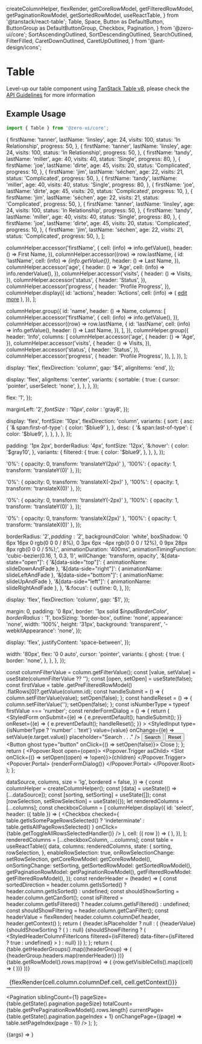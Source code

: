   createColumnHelper,
  flexRender,
  getCoreRowModel,
  getFilteredRowModel,
  getPaginationRowModel,
  getSortedRowModel,
  useReactTable,
} from '@tanstack/react-table';
  Table,
  Space,
  Button as DefaultButton,
  ButtonGroup as DefaultButtonGroup,
  Checkbox,
  Pagination,
} from '@zero-ui/core';
  SortAscendingOutlined,
  SortDescendingOutlined,
  SearchOutlined,
  FilterFilled,
  CaretDownOutlined,
  CaretUpOutlined,
} from '@ant-design/icons';

<Meta
  title="Components/Content/Table/TanStack"
  component={[Table]}
  argTypes={{}}
/>

# Table

Level-up our table component using [TanStack Table v8](https://tanstack.com/table/v8/docs/guide/introduction), please check the [API Guidelines](https://tanstack.com/table/v8/docs/examples/react/basic) for more information

## Example Usage

```jsx
import { Table } from '@zero-ui/core';
```

  {
    firstName: 'tanner',
    lastName: 'linsley',
    age: 24,
    visits: 100,
    status: 'In Relationship',
    progress: 50,
  },
  {
    firstName: 'tanner',
    lastName: 'linsley',
    age: 24,
    visits: 100,
    status: 'In Relationship',
    progress: 50,
  },
  {
    firstName: 'tandy',
    lastName: 'miller',
    age: 40,
    visits: 40,
    status: 'Single',
    progress: 80,
  },
  {
    firstName: 'joe',
    lastName: 'dirte',
    age: 45,
    visits: 20,
    status: 'Complicated',
    progress: 10,
  },
  {
    firstName: 'jim',
    lastName: 'séchen',
    age: 22,
    visits: 21,
    status: 'Complicated',
    progress: 50,
  },
  {
    firstName: 'tandy',
    lastName: 'miller',
    age: 40,
    visits: 40,
    status: 'Single',
    progress: 80,
  },
  {
    firstName: 'joe',
    lastName: 'dirte',
    age: 45,
    visits: 20,
    status: 'Complicated',
    progress: 10,
  },
  {
    firstName: 'jim',
    lastName: 'séchen',
    age: 22,
    visits: 21,
    status: 'Complicated',
    progress: 50,
  },
  {
    firstName: 'tanner',
    lastName: 'linsley',
    age: 24,
    visits: 100,
    status: 'In Relationship',
    progress: 50,
  },
  {
    firstName: 'tandy',
    lastName: 'miller',
    age: 40,
    visits: 40,
    status: 'Single',
    progress: 80,
  },
  {
    firstName: 'joe',
    lastName: 'dirte',
    age: 45,
    visits: 20,
    status: 'Complicated',
    progress: 10,
  },
  {
    firstName: 'jim',
    lastName: 'séchen',
    age: 22,
    visits: 21,
    status: 'Complicated',
    progress: 50,
  },
];


  columnHelper.accessor('firstName', {
    cell: (info) => info.getValue(),
    header: () => <span>First Name</span>,
  }),
  columnHelper.accessor((row) => row.lastName, {
    id: 'lastName',
    cell: (info) => <i>{info.getValue()}</i>,
    header: () => <span>Last Name</span>,
  }),
  columnHelper.accessor('age', {
    header: () => 'Age',
    cell: (info) => info.renderValue(),
  }),
  columnHelper.accessor('visits', {
    header: () => <span>Visits</span>,
  }),
  columnHelper.accessor('status', {
    header: 'Status',
  }),
  columnHelper.accessor('progress', {
    header: 'Profile Progress',
  }),
  columnHelper.display({
    id: 'actions',
    header: 'Actions',
    cell: (info) => (
      <Space gap={16}>
        <a href="#">edit</a>
        <a href="#">more</a>
      </Space>
    ),
  }),
];

  columnHelper.group({
    id: 'name',
    header: () => <span>Name</span>,
    columns: [
      columnHelper.accessor('firstName', {
        cell: (info) => info.getValue(),
      }),
      columnHelper.accessor((row) => row.lastName, {
        id: 'lastName',
        cell: (info) => info.getValue(),
        header: () => <span>Last Name</span>,
      }),
    ],
  }),
  columnHelper.group({
    header: 'Info',
    columns: [
      columnHelper.accessor('age', {
        header: () => 'Age',
      }),
      columnHelper.accessor('visits', {
        header: () => <span>Visits</span>,
      }),
      columnHelper.accessor('status', {
        header: 'Status',
      }),
      columnHelper.accessor('progress', {
        header: 'Profile Progress',
      }),
    ],
  }),
];

  display: 'flex',
  flexDirection: 'column',
  gap: '$4',
  alignItems: 'end',
});

  display: 'flex',
  alignItems: 'center',
  variants: {
    sortable: {
      true: {
        cursor: 'pointer',
        userSelect: 'none',
      },
    },
  },
});

  flex: '1',
});

  marginLeft: '$2',
  fontSize: '10px',
  color: '$gray8',
});

  display: 'flex',
  fontSize: '10px',
  flexDirection: 'column',
  variants: {
    sort: {
      asc: {
        '& span:first-of-type': { color: '$blue9' },
      },
      desc: {
        '& span:last-of-type': {
          color: '$blue9',
        },
      },
    },
  },
});

  padding: '1px 2px',
  borderRadius: '4px',
  fontSize: '12px',
  '&:hover': {
    color: '$gray10',
  },
  variants: {
    filtered: {
      true: {
        color: '$blue9',
      },
    },
  },
});

  '0%': { opacity: 0, transform: 'translateY(2px)' },
  '100%': { opacity: 1, transform: 'translateY(0)' },
});

  '0%': { opacity: 0, transform: 'translateX(-2px)' },
  '100%': { opacity: 1, transform: 'translateX(0)' },
});

  '0%': { opacity: 0, transform: 'translateY(-2px)' },
  '100%': { opacity: 1, transform: 'translateY(0)' },
});

  '0%': { opacity: 0, transform: 'translateX(2px)' },
  '100%': { opacity: 1, transform: 'translateX(0)' },
});

  borderRadius: '$2',
  padding: '$2',
  backgroundColor: 'white',
  boxShadow:
    '0 6px 16px 0 rgb(0 0 0 / 8%), 0 3px 6px -4px rgb(0 0 0 / 12%), 0 9px 28px 8px rgb(0 0 0 / 5%);',
  animationDuration: '400ms',
  animationTimingFunction: 'cubic-bezier(0.16, 1, 0.3, 1)',
  willChange: 'transform, opacity',
  '&[data-state="open"]': {
    '&[data-side="top"]': { animationName: slideDownAndFade },
    '&[data-side="right"]': { animationName: slideLeftAndFade },
    '&[data-side="bottom"]': { animationName: slideUpAndFade },
    '&[data-side="left"]': { animationName: slideRightAndFade },
  },
  '&:focus': {
    outline: 0,
  },
});

  display: 'flex',
  flexDirection: 'column',
  gap: '$1',
});

  margin: 0,
  padding: '0 8px',
  border: '1px solid $$inputBorderColor',
  borderRadius: '$1',
  boxSizing: 'border-box',
  outline: 'none',
  appearance: 'none',
  width: '100%',
  height: '31px',
  background: 'transparent',
  '-webkitAppearance': 'none',
});

  display: 'flex',
  justifyContent: 'space-between',
});

  width: '80px',
  flex: '0 0 auto',
  cursor: 'pointer',
  variants: {
    ghost: {
      true: {
        border: 'none',
      },
    },
  },
});

  const columnFilterValue = column.getFilterValue();
  const [value, setValue] = useState(columnFilterValue ?? '');
  const [open, setOpen] = useState(false);
  const firstValue = table
    .getPreFilteredRowModel()
    .flatRows[0]?.getValue(column.id);
  const handleSubmit = () => {
    column.setFilterValue(value);
    setOpen(false);
  };
  const handleReset = () => {
    column.setFilterValue('');
    setOpen(false);
  };
  const isNumberType = typeof firstValue === 'number';
  const renderFormDialog = () => {
    return (
      <StyledForm
        onSubmit={(e) => {
          e.preventDefault();
          handleSubmit();
        }}
        onReset={(e) => {
          e.preventDefault();
          handleReset();
        }}
      >
        <StyledInput
          type={isNumberType ? 'number' : 'text'}
          value={value}
          onChange={(e) => setValue(e.target.value)}
          placeholder="Search . . ."
        />
        <ButtonGroup>
          <Button intent="primary" type="submit">
            Search
          </Button>
          <Button intent="secondary" type="reset">
            Reset
          </Button>
          <Button ghost type="button" onClick={() => setOpen(false)}>
            Close
          </Button>
        </ButtonGroup>
      </StyledForm>
    );
  };
  return (
    <Popover.Root open={open}>
      <Popover.Trigger asChild>
        <Slot onClick={() => setOpen((open) => !open)}>{children}</Slot>
      </Popover.Trigger>
      <Popover.Portal>
        <PopoverContent sideOffset={10} align="end">
          {renderFormDialog()}
        </PopoverContent>
      </Popover.Portal>
    </Popover.Root>
  );
};

  dataSource,
  columns,
  size = 'lg',
  bordered = false,
}) => {
  const columnHelper = createColumnHelper();
  const [data] = useState(() => [...dataSource]);
  const [sorting, setSorting] = useState([]);
  const [rowSelection, setRowSelection] = useState({});
  let renderedColumns = [...columns];
  const checkboxColumn = [
    columnHelper.display({
      id: 'select',
      header: ({ table }) => (
        <Checkbox
          checked={
            table.getIsSomePageRowsSelected()
              ? 'indeterminate'
              : table.getIsAllPageRowsSelected()
          }
          onClick={table.getToggleAllRowsSelectedHandler()}
        />
      ),
      cell: ({ row }) => (
        <Checkbox
          checked={row.getIsSelected()}
          onClick={row.getToggleSelectedHandler()}
        />
      ),
    }),
  ];
  renderedColumns = [...checkboxColumn, ...columns];
  const table = useReactTable({
    data,
    columns: renderedColumns,
    state: {
      sorting,
      rowSelection,
    },
    enableRowSelection: true,
    onRowSelectionChange: setRowSelection,
    getCoreRowModel: getCoreRowModel(),
    onSortingChange: setSorting,
    getSortedRowModel: getSortedRowModel(),
    getPaginationRowModel: getPaginationRowModel(),
    getFilteredRowModel: getFilteredRowModel(),
  });
  const renderHeader = (header) => {
    const sortedDirection = header.column.getIsSorted()
      ? header.column.getIsSorted()
      : undefined;
    const shouldShowSorting = header.column.getCanSort();
    const isFiltered = header.column.getIsFiltered()
      ? header.column.getIsFiltered()
      : undefined;
    const shouldShowFiltering = header.column.getCanFilter();
    const headerValue = flexRender(
      header.column.columnDef.header,
      header.getContext()
    );
    return (
      <th key={header.id} colSpan={header.colSpan}>
        {header.isPlaceholder ? null : (
          <StyledHeaderColumn sortable={shouldShowSorting}>
            <StyledHeaderColumnName
              onClick={header.column.getToggleSortingHandler()}
            >
              {headerValue}
            </StyledHeaderColumnName>
            {shouldShowSorting ? (
              <StyledHeaderColumnSortIcons sort={sortedDirection}>
                <CaretUpOutlined />
                <CaretDownOutlined />
              </StyledHeaderColumnSortIcons>
            ) : null}
            {shouldShowFiltering ? (
              <StyledHeaderColumnFilterIcons
                filtered={isFiltered}
                data-filter={isFiltered ? true : undefined}
              >
                <TableFilter column={header.column} table={table}>
                  <FilterFilled />
                </TableFilter>
              </StyledHeaderColumnFilterIcons>
            ) : null}
          </StyledHeaderColumn>
        )}
      </th>
    );
  };
  return (
    <StyledTableWrapper>
      <Table size={size} bordered={bordered}>
        <thead>
          {table.getHeaderGroups().map((headerGroup) => (
            <tr key={headerGroup.id}>
              {headerGroup.headers.map(renderHeader)}
            </tr>
          ))}
        </thead>
        <tbody>
          {table.getRowModel().rows.map((row) => (
            <tr key={row.id}>
              {row.getVisibleCells().map((cell) => (
                <td key={cell.id}>
                  {flexRender(cell.column.columnDef.cell, cell.getContext())}
                </td>
              ))}
            </tr>
          ))}
        </tbody>
      </Table>
      <Pagination
        siblingCount={1}
        pageSize={table.getState().pagination.pageSize}
        totalCount={table.getPrePaginationRowModel().rows.length}
        currentPage={table.getState().pagination.pageIndex + 1}
        onChangePage={(page) => table.setPageIndex(page - 1)}
      />
    </StyledTableWrapper>
  );
};

<Canvas columns={2} withSource="close">
  <Story
    name="TanStack"
    args={{
      dataSource: dataSource,
      columns: columns,
      size: 'lg',
      bordered: false,
    }}
  >
    {(args) => <TableTanstack {...args} />}
  </Story>
</Canvas>

<ArgsTable of={Table} />

